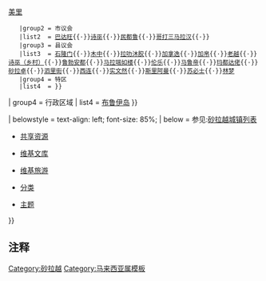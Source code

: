{{Navbox
| image = [[File:Flag_of_Sarawak.svg|100px]]
| name       = 砂拉越
| title      = [[File:Flag of Sarawak.svg|30px|Flag of Sarawak]] [[砂拉越|砂拉越]]
| state     = {{{state|autocollapse}}}
| bodyclass = hlist
|above   = [[首府]]：[[古晋]]

| group1 = [[Outline of Sarawak|话题]]
| list1  = 
* [[砂拉越相关页面|首页]]
* [[砂拉越历史|历史]]
* [[砂拉越内阁|内阁]]
* [[砂拉越首席部长列表|首席部长]]
* [[砂拉越宪法|宪法]]
* [[砂拉越选举|选举]]
* [[Template:砂拉越地理|地理]]
* [[砂拉越州元首|州元首]]
* [[砂拉越州司法|司法]]
* [[砂拉越州法律|法律]]
* [[砂拉越州议会|州议会]]
* [[砂拉越音乐|音乐]]
* [[:Category:砂拉越人|名人]]
* [[:Category:砂拉越标志列表|标志]]
** [[砂拉越邦徽|邦徽]]
** [[砂拉越邦旗|邦旗]]
* [[:Category:砂拉越旅游景点|景点]]

| group2 = 社会
| list2  = 
* [[:Category:砂拉越州文化|文化]]
* [[砂拉越罪案|罪案]]
* [[砂拉越饮食|饮食]]
* [[砂拉越人口|人口]]
* [[砂拉越经济|经济]]
* [[砂拉越教育|教育]]
* [[:Category:砂拉越政治|政治]]

| group3 = [[地方政府 (马来西亚)|地方政府]]
| list3  = {{Navbox|child
    |group1 = 市政厅
    |list1  = [[古晋南市市政厅|古晋南市]]{{·}}[[古晋北市市政局|古晋北市]]{{·}}[[美里市政厅|美里]]
    |group2 = 市议会
    |list2  = [[巴达旺市议会|巴达旺]]{{·}}[[诗巫市议会|诗巫]]{{·}}[[民都鲁省发展局|民都鲁]]{{·}}[[哥打三马拉汉市议会|哥打三马拉汉]]{{·}}
    |group3 = 县议会
    |list3  = [[石隆门县议会|石隆门]]{{·}}[[木中县议会|木中]]{{·}}[[拉叻沐胶县议会|拉叻沐胶]]{{·}}[[加拿逸县议会|加拿逸]]{{·}}[[加帛县议会|加帛]]{{·}}[[老越县议会|老越]]{{·}}[[诗巫乡村县议会|诗巫（乡村）]]{{·}}[[鲁勃安都县议会|鲁勃安都]]{{·}}[[马拉端如楼县议会|马拉端如楼]]{{·}}[[伦乐县议会|伦乐]]{{·}}[[马鲁帝县议会|马鲁帝]]{{·}}[[玛都达佬县议会|玛都达佬]]{{·}}[[砂拉卓县议会|砂拉卓]]{{·}}[[泗里街县议会|泗里街]]{{·}}[[西连县议会|西连]]{{·}}[[实文然县议会|实文然]]{{·}}[[斯里阿曼县议会|斯里阿曼]]{{·}}[[苏必士县议会|苏必士]]{{·}}[[林梦县议会|林梦]]
    |group4 = 特区
    |list4  = }}

| group4 = 行政区域
| list4  = 
{{Navbox|subgroup
  | group1 = [[马来西亚省份|省]]与[[马来西亚县份|县]]
  | list1  = 
{{砂拉越行政区划}}

  | group2 = [[马来西亚城市列表|城市]]
  | list2  = [[古晋]]·[[美里]]

  | group3 = 城镇
  | list3  = 
* [[雅沙再也]]
* [[峇加拉兰]]
* [[万年烟]]
* [[峇里奥|峇-{}-里奥]]
* [[石角]]
* [[石隆门]]
* [[柏戈奴]]
* [[比拉汀]]
* [[柏拉威]]
* [[布拉甲]]
* [[木中]]
* [[民丹莪]]
* [[民都鲁]]
* [[拉叻]]
* [[达佬]]
* [[宁木]]
* [[英吉利里]]
* [[如楼]]
* [[加拿逸]]
* [[加帛]]
* [[哥打三马拉汉]]
* [[老越]]
* [[林梦]]
* [[龙芽]]
* [[鲁勃安都]]
* [[伦乐]]
* [[裕南]]
* [[马鲁帝]]
* [[玛都]]
* [[马拉端]]
* [[沐胶]]
* [[乌也]]
* [[巴干]]
* [[浮刹]]
* [[沙东再也]]
* [[砂拉卓]]
* [[泗里街]]
* [[实包勿]]
* [[实兰沟]]
* [[三马丹]]
* [[西连]]
* [[西里京]]
* [[诗巫]]
* [[新生村]]
* [[实文然]]
* [[桑坡]]
* [[实巴荷]]
* [[成邦江]]
* [[双溪都九]]
* [[丹绒基都隆]]
* [[丹绒玛尼]]
* [[达岛]]
* [[打必禄]]

  | group4 = 鄉鎮
  | list4  = 

  | group5 = 甘榜/[[华人新村|新村]]
  | list5  = 
*[[新生村]]
*[[来拓村]]
*[[大富村]]

  | group6 = 岛屿
  | list6  = [[婆罗洲]]{{·}}[[布鲁伊岛]]
}}

| belowstyle = text-align: left; font-size: 85%;
| below = 参见:[[砂拉越城镇列表]]
{{马来西亚行政区划模板索引}}
* {{icon|commons}}  [[:commons:Sarawak|共享资源]]
* {{icon|wikisource}} [[s:Portal:Sarawak|维基文库]]
* {{icon|Wikivoyage}} [[:voy:砂拉越|维基旅游]]
* {{Icon|cat}} [[:Category:砂拉越|分类]]
* {{Icon|portal}} [[Portal:马来西亚|主题]]
}}<noinclude>
== 注释 ==
{{reflist|2}}

{{collapsible option}}

[[Category:砂拉越]]
[[Category:马来西亚属模板]]
</noinclude>